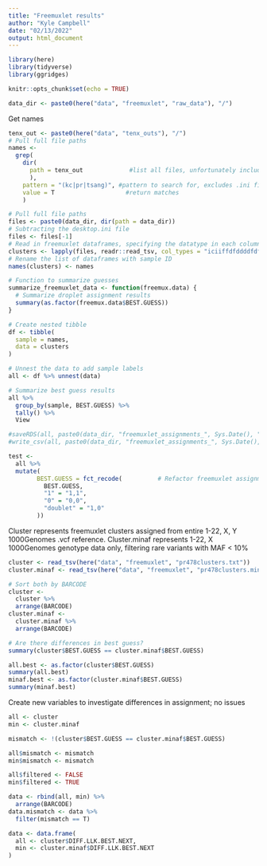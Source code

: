 ```yaml
---
title: "Freemuxlet results"
author: "Kyle Campbell"
date: "02/13/2022"
output: html_document
---
```


```r
library(here)
library(tidyverse)
library(ggridges)

knitr::opts_chunk$set(echo = TRUE)

data_dir <- paste0(here("data", "freemuxlet", "raw_data"), "/")
```

Get names
```r
tenx_out <- paste0(here("data", "tenx_outs"), "/")
# Pull full file paths
names <- 
  grep(
    dir(
      path = tenx_out             #list all files, unfortunately includes .ini files
      ),
    pattern = "(kc|pr|tsang)", #pattern to search for, excludes .ini files
    value = T                    #return matches
    )
```

```r
# Pull full file paths
files <- paste0(data_dir, dir(path = data_dir))
# Subtracting the desktop.ini file
files <- files[-1]
# Read in freemuxlet dataframes, specifying the datatype in each column
clusters <- lapply(files, readr::read_tsv, col_types = "iciiffdfddddfdfddfdd")
# Rename the list of dataframes with sample ID
names(clusters) <- names
```

```r
# Function to summarize guesses
summarize_freemuxlet_data <- function(freemux.data) {
  # Summarize droplet assignment results
  summary(as.factor(freemux.data$BEST.GUESS))
}

# Create nested tibble
df <- tibble(
  sample = names,
  data = clusters
)

# Unnest the data to add sample labels
all <- df %>% unnest(data)

# Summarize best guess results
all %>%
  group_by(sample, BEST.GUESS) %>%
  tally() %>%
  View

#saveRDS(all, paste0(data_dir, "freemuxlet_assignments_", Sys.Date(), ".rda"))
#write_csv(all, paste0(data_dir, "freemuxlet_assignments_", Sys.Date(), ".csv"))
```

```r
test <- 
  all %>%
  mutate(
        BEST.GUESS = fct_recode(          # Refactor freemuxlet assignments
          BEST.GUESS,
          "1" = "1,1",
          "0" = "0,0",
          "doublet" = "1,0"
        ))
```


Cluster represents freemuxlet clusters assigned from entire 1-22, X, Y 1000Genomes .vcf reference.
Cluster.minaf represents 1-22, X 1000Genomes genotype data only, filtering rare variants with MAF < 10%

```r
cluster <- read_tsv(here("data", "freemuxlet", "pr478clusters.txt"))
cluster.minaf <- read_tsv(here("data", "freemuxlet", "pr478clusters.minAF.txt"))

# Sort both by BARCODE
cluster <- 
  cluster %>%
  arrange(BARCODE)
cluster.minaf <-
  cluster.minaf %>%
  arrange(BARCODE)

# Are there differences in best guess?
summary(cluster$BEST.GUESS == cluster.minaf$BEST.GUESS)

all.best <- as.factor(cluster$BEST.GUESS)
summary(all.best)
minaf.best <- as.factor(cluster.minaf$BEST.GUESS)
summary(minaf.best)
```
Create new variables to investigate differences in assignment; no issues
```r
all <- cluster
min <- cluster.minaf

mismatch <- !(cluster$BEST.GUESS == cluster.minaf$BEST.GUESS)

all$mismatch <- mismatch
min$mismatch <- mismatch

all$filtered <- FALSE
min$filtered <- TRUE

data <- rbind(all, min) %>%
  arrange(BARCODE)
data.mismatch <- data %>%
  filter(mismatch == T)
```

```r
data <- data.frame(
  all <- cluster$DIFF.LLK.BEST.NEXT,
  min <- cluster.minaf$DIFF.LLK.BEST.NEXT
)
```

